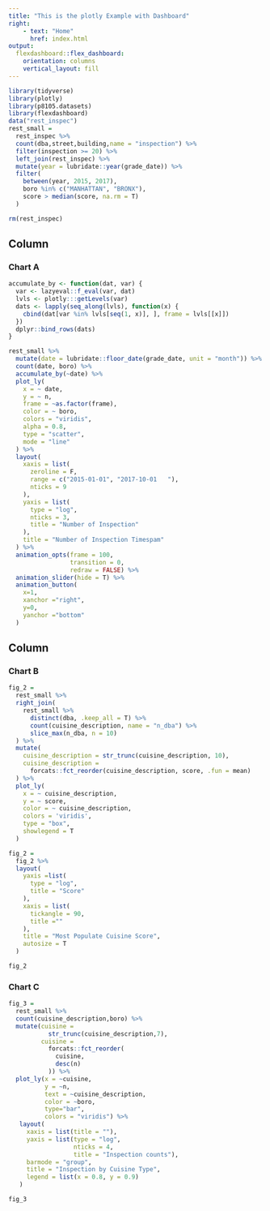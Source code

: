```yaml
---
title: "This is the plotly Example with Dashboard"
right:
    - text: "Home"
      href: index.html
output: 
  flexdashboard::flex_dashboard:
    orientation: columns
    vertical_layout: fill
---
```


```r
library(tidyverse)
library(plotly)
library(p8105.datasets)
library(flexdashboard)
data("rest_inspec")
rest_small =
  rest_inspec %>%
  count(dba,street,building,name = "inspection") %>%
  filter(inspection >= 20) %>%
  left_join(rest_inspec) %>%
  mutate(year = lubridate::year(grade_date)) %>% 
  filter(
    between(year, 2015, 2017),
    boro %in% c("MANHATTAN", "BRONX"),
    score > median(score, na.rm = T)
  )

rm(rest_inspec)
```

Column {data-width=650}
-----------------------------------------------------------------------

### Chart A
```r
accumulate_by <- function(dat, var) {
  var <- lazyeval::f_eval(var, dat)
  lvls <- plotly:::getLevels(var)
  dats <- lapply(seq_along(lvls), function(x) {
    cbind(dat[var %in% lvls[seq(1, x)], ], frame = lvls[[x]])
  })
  dplyr::bind_rows(dats)
}

rest_small %>%
  mutate(date = lubridate::floor_date(grade_date, unit = "month")) %>%
  count(date, boro) %>%
  accumulate_by(~date) %>% 
  plot_ly(
    x = ~ date,
    y = ~ n,
    frame = ~as.factor(frame),
    color = ~ boro,
    colors = "viridis",
    alpha = 0.8,
    type = "scatter",
    mode = "line"
  ) %>%
  layout(
    xaxis = list(
      zeroline = F,
      range = c("2015-01-01", "2017-10-01	"),
      nticks = 9
    ),
    yaxis = list(
      type = "log",
      nticks = 3,
      title = "Number of Inspection"
    ),
    title = "Number of Inspection Timespam"
  ) %>% 
  animation_opts(frame = 100,
                 transition = 0,
                 redraw = FALSE) %>% 
  animation_slider(hide = T) %>% 
  animation_button(
    x=1,
    xanchor ="right",
    y=0,
    yanchor ="bottom"
  )
```

Column  {data-width=350}
-----------------------------------------------------------------------

### Chart B 

```r
fig_2 =
  rest_small %>%
  right_join(
    rest_small %>%
      distinct(dba, .keep_all = T) %>%
      count(cuisine_description, name = "n_dba") %>%
      slice_max(n_dba, n = 10)
  ) %>%
  mutate(
    cuisine_description = str_trunc(cuisine_description, 10),
    cuisine_description =
      forcats::fct_reorder(cuisine_description, score, .fun = mean)
  ) %>% 
  plot_ly(
    x = ~ cuisine_description,
    y = ~ score,
    color = ~ cuisine_description,
    colors = 'viridis',
    type = "box",
    showlegend = T
  )

fig_2 =
  fig_2 %>% 
  layout(
    yaxis =list(
      type = "log",
      title = "Score"
    ),
    xaxis = list(
      tickangle = 90,
      title =""
    ),
    title = "Most Populate Cuisine Score",
    autosize = T
  )

fig_2
```

### Chart C

```r
fig_3 =
  rest_small %>%
  count(cuisine_description,boro) %>%
  mutate(cuisine = 
           str_trunc(cuisine_description,7),
         cuisine =
           forcats::fct_reorder(
             cuisine,
             desc(n)
           )) %>% 
  plot_ly(x = ~cuisine,
          y = ~n,
          text = ~cuisine_description,
          color = ~boro,
          type="bar",
          colors = "viridis") %>% 
   layout(
     xaxis = list(title = ""),
     yaxis = list(type = "log",
                  nticks = 4,
                  title = "Inspection counts"),
     barmode = "group",
     title = "Inspection by Cuisine Type",
     legend = list(x = 0.8, y = 0.9)
   )

fig_3
```

